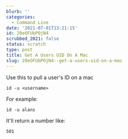 ```yaml
---
blurb: ''
categories:
  - Command Line
date: '2021-07-01T13:21:15'
id: 20eOFUbPOjN4
scrubbed_2021: false
status: scratch
type: post
title: Get A Users UID On A Mac
slug: 20eOFUbPOjN4--get-a-users-uid-on-a-mac
---
```


Use this to pull a user's ID on a mac

```shell
id -u <username>
```

For example:

```shell
id -u alans
```

It'll return a number like:

```shell
501
```
